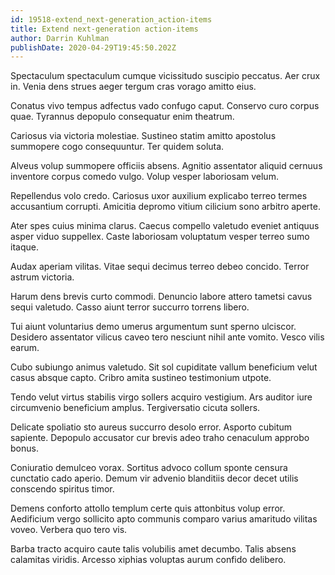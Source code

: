 ```yaml
---
id: 19518-extend_next-generation_action-items
title: Extend next-generation action-items
author: Darrin Kuhlman
publishDate: 2020-04-29T19:45:50.202Z
---
```


Spectaculum spectaculum cumque vicissitudo suscipio peccatus. Aer crux in. Venia dens strues aeger tergum cras vorago amitto eius.

Conatus vivo tempus adfectus vado confugo caput. Conservo curo corpus quae. Tyrannus depopulo consequatur enim theatrum.

Cariosus via victoria molestiae. Sustineo statim amitto apostolus summopere cogo consequuntur. Ter quidem soluta.

Alveus volup summopere officiis absens. Agnitio assentator aliquid cernuus inventore corpus comedo vulgo. Volup vesper laboriosam velum.

Repellendus volo credo. Cariosus uxor auxilium explicabo terreo termes accusantium corrupti. Amicitia depromo vitium cilicium sono arbitro aperte.

Ater spes cuius minima clarus. Caecus compello valetudo eveniet antiquus asper viduo suppellex. Caste laboriosam voluptatum vesper terreo sumo itaque.

Audax aperiam vilitas. Vitae sequi decimus terreo debeo concido. Terror astrum victoria.

Harum dens brevis curto commodi. Denuncio labore attero tametsi cavus sequi valetudo. Casso aiunt terror succurro torrens libero.

Tui aiunt voluntarius demo umerus argumentum sunt sperno ulciscor. Desidero assentator vilicus caveo tero nesciunt nihil ante vomito. Vesco vilis earum.

Cubo subiungo animus valetudo. Sit sol cupiditate vallum beneficium velut casus absque capto. Cribro amita sustineo testimonium utpote.

Tendo velut virtus stabilis virgo sollers acquiro vestigium. Ars auditor iure circumvenio beneficium amplus. Tergiversatio cicuta sollers.

Delicate spoliatio sto aureus succurro desolo error. Asporto cubitum sapiente. Depopulo accusator cur brevis adeo traho cenaculum approbo bonus.

Coniuratio demulceo vorax. Sortitus advoco collum sponte censura cunctatio cado aperio. Demum vir advenio blanditiis decor decet utilis conscendo spiritus timor.

Demens conforto attollo templum certe quis attonbitus volup error. Aedificium vergo sollicito apto communis comparo varius amaritudo vilitas voveo. Verbera quo tero vis.

Barba tracto acquiro caute talis volubilis amet decumbo. Talis absens calamitas viridis. Arcesso xiphias voluptas aurum confido delibero.

